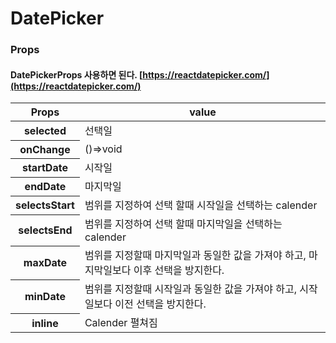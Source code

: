 
<Meta title="DatePickerUI" name="Docs" of={DatePickerUI} />

# DatePicker

### Props

#### DatePickerProps 사용하면 된다. [https://reactdatepicker.com/](https://reactdatepicker.com/)

<table className="text-center">
  <thead>
    <tr>
      <th>Props</th>
      <th>value</th>
    </tr>
  </thead>
  <tbody>
    <tr>
      <th>selected</th>
      <td>선택일</td>
    </tr>
    <tr>
      <th>onChange</th>
      <td>()=>void</td>
    </tr>
    <tr>
      <th>startDate</th>
      <td>시작일</td>
    </tr>
    <tr>
      <th>endDate</th>
      <td>마지막일</td>
    </tr>
    <tr>
      <th>selectsStart</th>
      <td>범위를 지정하여 선택 할때 시작일을 선택하는 calender</td>
    </tr>
    <tr>
      <th>selectsEnd</th>
      <td>범위를 지정하여 선택 할때 마지막일을 선택하는 calender</td>
    </tr>
    <tr>
      <th>maxDate</th>
      <td>
        범위를 지정할때 마지막일과 동일한 값을 가져야 하고, 마지막일보다 이후
        선택을 방지한다.
      </td>
    </tr>
    <tr>
      <th>minDate</th>
      <td>
        범위를 지정할때 시작일과 동일한 값을 가져야 하고, 시작일보다 이전 선택을
        방지한다.
      </td>
    </tr>
    <tr>
      <th>inline</th>
      <td>Calender 펼쳐짐</td>
    </tr>
  </tbody>
</table>

<div className="flex items-center justify-center gap-5">
  <Canvas of={DatePickerUI.multiDatePickerStart} />
  <Canvas of={DatePickerUI.multiDatePickerEnd} />
</div>
<Canvas of={DatePickerUI.datePicker} />
<Canvas of={DatePickerUI.inlineDatePickerEnd} />
